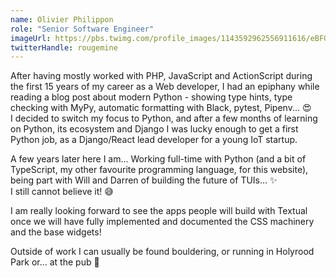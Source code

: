 ```yaml
---
name: Olivier Philippon
role: "Senior Software Engineer"
imageUrl: https://pbs.twimg.com/profile_images/1143592962556911616/eBFGpA-t_400x400.jpg
twitterHandle: rougemine
---
```


After having mostly worked with PHP, JavaScript and ActionScript during the first 15 years of my career as a
Web developer, I had an epiphany while reading a blog post about modern Python - showing type hints,
type checking with MyPy, automatic formatting with Black, pytest, Pipenv... 😍  
I decided to switch my focus to Python, and after a few months of learning on Python, its ecosystem and Django
I was lucky enough to get a first Python job, as a Django/React lead developer for a young IoT startup.

A few years later here I am... Working full-time with Python (and a bit of TypeScript, my other favourite
programming language, for this website), being part with Will and Darren of building the future of TUIs... ✨  
I still cannot believe it! 😅

I am really looking forward to see the apps people will build with Textual
once we will have fully implemented and documented the CSS machinery and the base widgets!

Outside of work I can usually be found bouldering, or running in Holyrood Park or... at the pub 🍻
